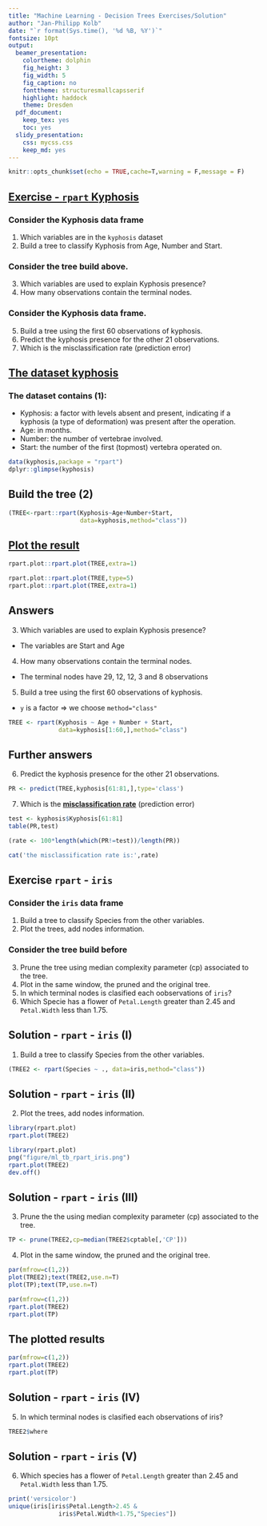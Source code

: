 ```yaml
---
title: "Machine Learning - Decision Trees Exercises/Solution"
author: "Jan-Philipp Kolb"
date: "`r format(Sys.time(), '%d %B, %Y')`"
fontsize: 10pt
output:
  beamer_presentation: 
    colortheme: dolphin
    fig_height: 3
    fig_width: 5
    fig_caption: no
    fonttheme: structuresmallcapsserif
    highlight: haddock
    theme: Dresden
  pdf_document: 
    keep_tex: yes
    toc: yes
  slidy_presentation: 
    css: mycss.css
    keep_md: yes
---
```


```r
knitr::opts_chunk$set(echo = TRUE,cache=T,warning = F,message = F)
```

## [Exercise - `rpart` Kyphosis](https://www.r-exercises.com/2016/12/13/recursive-partitioning-and-regression-trees-exercises/)

### Consider the Kyphosis data frame

<!--
(type `help("kyphosis")` for more details)
-->

1) Which variables are in the `kyphosis` dataset
2) Build a tree to classify Kyphosis from Age, Number and Start.

### Consider the tree build above.

3) Which variables are used to explain Kyphosis presence?
4) How many observations contain the terminal nodes.

### Consider the Kyphosis data frame.

5) Build a tree using the first 60 observations of kyphosis.
6) Predict the kyphosis presence for the other 21 observations.
7) Which is the misclassification rate (prediction error)

## [The dataset kyphosis](https://www.r-exercises.com/2016/12/13/recursive-partitioning-and-regression-trees-solutions/)

### The dataset contains (1):

- Kyphosis: a factor with levels absent and present, indicating if a kyphosis (a type of deformation) was present after the operation.
- Age: in months.
- Number: the number of vertebrae involved.
- Start: the number of the first (topmost) vertebra operated on.

```r
data(kyphosis,package = "rpart")
dplyr::glimpse(kyphosis)
```

## Build the tree (2)

```r
(TREE<-rpart::rpart(Kyphosis~Age+Number+Start,
                    data=kyphosis,method="class"))
```

## [Plot the result](https://www.rdocumentation.org/packages/rpart.plot/versions/3.0.7/topics/rpart.plot)

```r
rpart.plot::rpart.plot(TREE,extra=1)
```


```r
rpart.plot::rpart.plot(TREE,type=5)
rpart.plot::rpart.plot(TREE,extra=1)
```

## Answers

3) Which variables are used to explain Kyphosis presence?

- The variables are Start and Age

4) How many observations contain the terminal nodes.

<!--
*denotes terminal nodes.
-->

- The terminal nodes have 29, 12, 12, 3 and 8 observations

<!--
## Consider the Kyphosis data frame.
-->

5) Build a tree using the first 60 observations of kyphosis.

- `y` is a factor $\Rightarrow$ we choose `method="class"` 
```r
TREE <- rpart(Kyphosis ~ Age + Number + Start, 
              data=kyphosis[1:60,],method="class")
```


## Further answers

6) Predict the kyphosis presence for the other 21 observations.

```r
PR <- predict(TREE,kyphosis[61:81,],type='class')
```


7) Which is the [**misclassification rate**](https://www.dataschool.io/simple-guide-to-confusion-matrix-terminology/) (prediction error) 

```r
test <- kyphosis$Kyphosis[61:81]
table(PR,test)
```

```r
(rate <- 100*length(which(PR!=test))/length(PR))
```

```r
cat('the misclassification rate is:',rate)
```


## Exercise `rpart` -  `iris`

### Consider the `iris` data frame

1) Build a tree to classify Species from the other variables.
2) Plot the trees, add nodes information.

### Consider the tree build before

3) Prune the tree using median complexity parameter (cp) associated to the tree.
4) Plot in the same window, the pruned and the original tree.
5) In which terminal nodes is clasified each oobservations of `iris`?
6) Which Specie has a flower of `Petal.Length` greater than 2.45 and `Petal.Width` less than 1.75.

## Solution - `rpart` -  `iris` (I)

1) Build a tree to classify Species from the other variables.

```r
(TREE2 <- rpart(Species ~ ., data=iris,method="class"))
```

## Solution - `rpart` -  `iris` (II)


2) Plot the trees, add nodes information.

```r
library(rpart.plot)
rpart.plot(TREE2)
```

```r
library(rpart.plot)
png("figure/ml_tb_rpart_iris.png")
rpart.plot(TREE2)
dev.off()
```



## Solution - `rpart` -  `iris` (III)


3) Prune the the using median complexity parameter (cp) associated to the tree.

```r
TP <- prune(TREE2,cp=median(TREE2$cptable[,'CP']))
```

4) Plot in the same window, the pruned and the original tree.

```r
par(mfrow=c(1,2))
plot(TREE2);text(TREE2,use.n=T)
plot(TP);text(TP,use.n=T)
```

```r
par(mfrow=c(1,2))
rpart.plot(TREE2)
rpart.plot(TP)
```

## The plotted results

```r
par(mfrow=c(1,2))
rpart.plot(TREE2)
rpart.plot(TP)
```


## Solution - `rpart` -  `iris` (IV)

5) In which terminal nodes is clasified each observations of iris?

```r
TREE2$where
```

## Solution - `rpart` -  `iris` (V)


6) Which species has a flower of `Petal.Length` greater than 2.45 and `Petal.Width` less than 1.75.

```r
print('versicolor')
unique(iris[iris$Petal.Length>2.45 & 
              iris$Petal.Width<1.75,"Species"])
```

